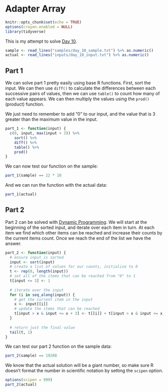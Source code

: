 # Adapter Array

```r
knitr::opts_chunk$set(echo = TRUE)
options(crayon.enabled = NULL)
library(tidyverse)
```

This is my attempt to solve [Day 10](https://adventofcode.com/2020/day/10).

```r
sample <- read_lines("samples/day_10_sample.txt") %>% as.numeric()
actual <- read_lines("inputs/day_10_input.txt") %>% as.numeric()
```

## Part 1

We can solve part 1 pretty easily using base R functions. First, sort the input. We can then use `diff()` to calculate
the differences between each successive pairs of values, then we can use `table()` to count how many of each value
appears. We can then multiply the values using the `prod()` (product) function.

We just need to remember to add "0" to our input, and the value that is 3 greater than the maximum value in the input.

```r
part_1 <- function(input) {
  c(0, input, max(input + 3)) %>%
    sort() %>%
    diff() %>%
    table() %>%
    prod()
}
```

We can now test our function on the sample:

```r
part_1(sample) == 22 * 10
```

And we can run the function with the actual data:

```r
part_1(actual)
```

## Part 2

Part 2 can be solved with [Dynamic Programming](https://en.wikipedia.org/wiki/Dynamic_programming). We will start at the
beginning of the sorted input, and iterate over each item in turn. At each item we find which other items can be
reached and increase their counts by the current items count. Once we reach the end of the list we have the answer.

```r
part_2 <- function(input) {
  # ensure input is sorted
  input <- sort(input)
  # create a list of values for our counts, initialise to 0
  t <- rep(0, length(input))
  # set all of the items that can be reached from "0" to 1
  t[input <= 3] <- 1
  
  # iterate over the input
  for (i in seq_along(input)) {
    # get the current item in the input
    x <- input[[i]]
    # update the items that can be reached
    t[input > x & input <= x + 3] <- t[[i]] + t[input > x & input <= x + 3]
  }
  
  # return just the final value
  tail(t, 1)
}
```

We can test our part 2 function on the sample data:

```r
part_2(sample) == 19208
```

We know that the actual solution will be a giant number, so make sure R doesn't format the number in scientific
notation by setting the `scipen` option.

```r
options(scipen = 999)
part_2(actual)
```
